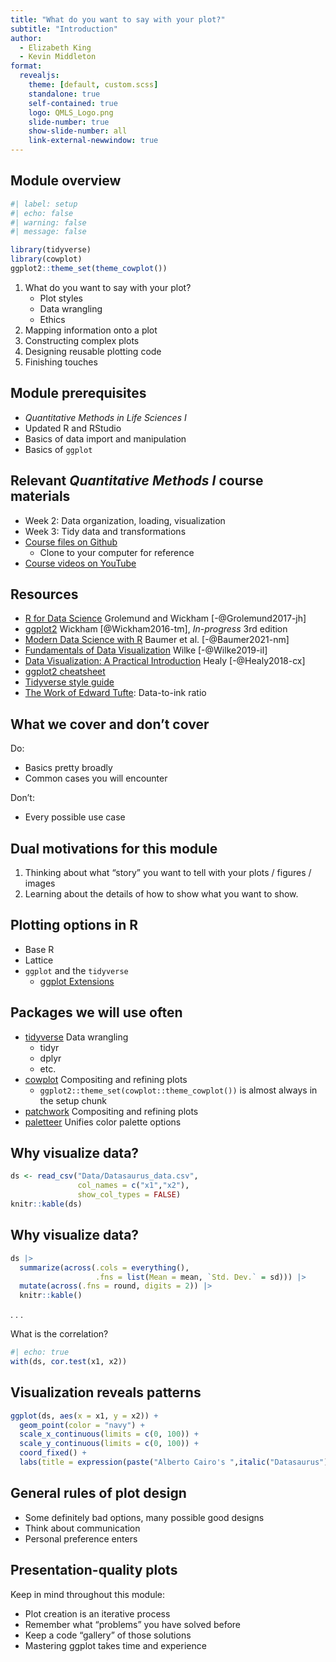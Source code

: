 ```yaml
---
title: "What do you want to say with your plot?"
subtitle: "Introduction"
author:
  - Elizabeth King
  - Kevin Middleton
format:
  revealjs:
    theme: [default, custom.scss]
    standalone: true
    self-contained: true
    logo: QMLS_Logo.png
    slide-number: true
    show-slide-number: all
    link-external-newwindow: true
---
```


## Module overview

```r
#| label: setup
#| echo: false
#| warning: false
#| message: false

library(tidyverse)
library(cowplot)
ggplot2::theme_set(theme_cowplot())
```

1. What do you want to say with your plot?
    - Plot styles
    - Data wrangling
    - Ethics
2. Mapping information onto a plot
3. Constructing complex plots
4. Designing reusable plotting code
5. Finishing touches


## Module prerequisites

- *Quantitative Methods in Life Sciences I*
- Updated R and RStudio
- Basics of data import and manipulation
- Basics of `ggplot`


## Relevant *Quantitative Methods I* course materials

- Week 2: Data organization, loading, visualization
- Week 3: Tidy data and transformations
- [Course files on Github](https://github.com/kmiddleton/quant_methods)
  - Clone to your computer for reference
- [Course videos on YouTube](https://www.youtube.com/playlist?list=PLeIk-G-wZpqx1yW49XAHqoccBXhNJrUSu) 


## Resources

- [R for Data Science](https://r4ds.had.co.nz/) Grolemund and Wickham [-@Grolemund2017-jh]
- [ggplot2](https://ggplot2-book.org/) Wickham [@Wickham2016-tm], *In-progress* 3rd edition
- [Modern Data Science with R](https://mdsr-book.github.io/mdsr2e/) Baumer et al. [-@Baumer2021-nm]
- [Fundamentals of Data Visualization](https://clauswilke.com/dataviz/index.html) Wilke [-@Wilke2019-il]
- [Data Visualization: A Practical Introduction](https://socviz.co/index.html#preface) Healy [-@Healy2018-cx]
- [ggplot2 cheatsheet](https://www.maths.usyd.edu.au/u/UG/SM/STAT3022/r/current/Misc/data-visualization-2.1.pdf)
- [Tidyverse style guide](https://style.tidyverse.org/)
- [The Work of Edward Tufte](https://www.edwardtufte.com/tufte/): Data-to-ink ratio


## What we cover and don't cover

Do:

- Basics pretty broadly
- Common cases you will encounter

Don't:

- Every possible use case


## Dual motivations for this module

1. Thinking about what "story" you want to tell with your plots / figures / images
2. Learning about the details of how to show what you want to show.


## Plotting options in R

- Base R
- Lattice
- `ggplot` and the `tidyverse`
  - [ggplot Extensions](https://exts.ggplot2.tidyverse.org/gallery/)


## Packages we will use often

- [tidyverse](https://www.tidyverse.org/) Data wrangling
  - tidyr
  - dplyr
  - etc.
- [cowplot](https://cran.r-project.org/web/packages/cowplot/vignettes/introduction.html) Compositing and refining plots
  - `ggplot2::theme_set(cowplot::theme_cowplot())` is almost always in the setup chunk 
- [patchwork](https://patchwork.data-imaginist.com/) Compositing and refining plots
- [paletteer](https://emilhvitfeldt.github.io/paletteer/) Unifies color palette options


## Why visualize data? {.scrollable}

```r
ds <- read_csv("Data/Datasaurus_data.csv",
               col_names = c("x1","x2"),
               show_col_types = FALSE)
knitr::kable(ds)
```


## Why visualize data? {.scrollable}

```r
ds |> 
  summarize(across(.cols = everything(),
                   .fns = list(Mean = mean, `Std. Dev.` = sd))) |> 
  mutate(across(.fns = round, digits = 2)) |> 
  knitr::kable()
```

. . .

What is the correlation?

```r
#| echo: true
with(ds, cor.test(x1, x2))
```


## Visualization reveals patterns

```r
ggplot(ds, aes(x = x1, y = x2)) +
  geom_point(color = "navy") +
  scale_x_continuous(limits = c(0, 100)) +
  scale_y_continuous(limits = c(0, 100)) +
  coord_fixed() +
  labs(title = expression(paste("Alberto Cairo's ",italic("Datasaurus"))))
```


## General rules of plot design

- Some definitely bad options, many possible good designs
- Think about communication
- Personal preference enters


## Presentation-quality plots

Keep in mind throughout this module:

- Plot creation is an iterative process
- Remember what "problems" you have solved before
- Keep a code "gallery" of those solutions
- Mastering ggplot takes time and experience
